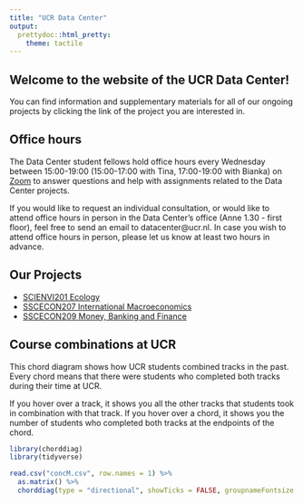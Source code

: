 ```yaml
---
title: "UCR Data Center"
output: 
  prettydoc::html_pretty:
    theme: tactile
---
```


## Welcome to the website of the UCR Data Center!

You can find information and supplementary materials for all of our ongoing projects by clicking the link of the project you are interested in.

## Office hours

The Data Center student fellows hold office hours every Wednesday between 15:00-19:00 (15:00-17:00 with Tina, 17:00-19:00 with Bianka) on [Zoom](https://universitycollegeroosevelt.zoom.us/j/2831128718?pwd=UmRuSzVqSTZyMndDbDRGSkV5VWFVQT09) to answer questions and help with assignments related to the Data Center projects.

If you would like to request an individual consultation, or would like to attend office hours in person in the Data Center's office (Anne 1.30 - first floor), feel free to send an email to datacenter@ucr.nl.
In case you wish to attend office hours in person, please let us know at least two hours in advance.

## Our Projects

* [SCIENVI201 Ecology](https://ucrdatacenter.github.io/SCIENVI201)
* [SSCECON207 International Macroeconomics](https://ucrdatacenter.github.io/SSCECON207)
* [SSCECON209 Money, Banking and Finance](https://ucrdatacenter.github.io/SSCECON209)

## Course combinations at UCR

This chord diagram shows how UCR students combined tracks in the past. 
Every chord means that there were students who completed both tracks during their time at UCR.

If you hover over a track, it shows you all the other tracks that students took in combination with that track. 
If you hover over a chord, it shows you the number of students who completed both tracks at the endpoints of the chord.

```r
library(chorddiag)
library(tidyverse)

read.csv("concM.csv", row.names = 1) %>% 
  as.matrix() %>% 
  chorddiag(type = "directional", showTicks = FALSE, groupnameFontsize = 14, groupnamePadding = 2)

```

